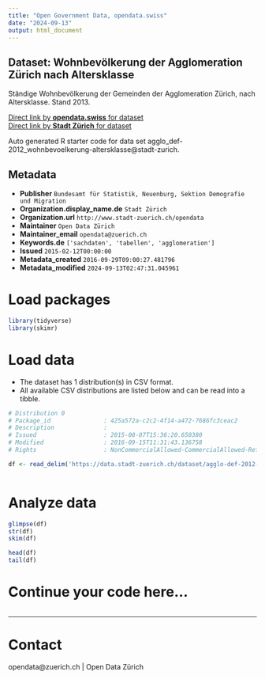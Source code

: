 ```yaml
---
title: "Open Government Data, opendata.swiss"
date: "2024-09-13"
output: html_document
---
```


## Dataset: Wohnbevölkerung der Agglomeration Zürich nach Altersklasse

Ständige Wohnbevölkerung der Gemeinden der Agglomeration Zürich, nach Altersklasse. Stand 2013.

[Direct link by **opendata.swiss** for dataset](https://opendata.swiss/de/dataset/wohnbevolkerung-der-agglomeration-zurich-nach-altersklasse)<br>
[Direct link by **Stadt Zürich** for dataset](https://data.stadt-zuerich.ch/dataset/agglo-def-2012-wohnbevoelkerung-altersklasse)

Auto generated R starter code for data set agglo_def-2012_wohnbevoelkerung-altersklasse@stadt-zurich.

## Metadata

- **Publisher** `Bundesamt für Statistik, Neuenburg, Sektion Demografie und Migration`
- **Organization.display_name.de** `Stadt Zürich`
- **Organization.url** `http://www.stadt-zuerich.ch/opendata`
- **Maintainer** `Open Data Zürich`
- **Maintainer_email** `opendata@zuerich.ch`
- **Keywords.de** `['sachdaten', 'tabellen', 'agglomeration']`
- **Issued** `2015-02-12T00:00:00`
- **Metadata_created** `2016-09-29T09:00:27.481796`
- **Metadata_modified** `2024-09-13T02:47:31.045961`


# Load packages

```r

library(tidyverse)
library(skimr)

```

# Load data

-   The dataset has 1 distribution(s) in CSV format.
-   All available CSV distributions are listed below and can be read into a tibble.

```r

# Distribution 0
# Package_id               : 425a572a-c2c2-4f14-a472-7686fc3ceac2
# Description              : 
# Issued                   : 2015-08-07T15:36:20.650380
# Modified                 : 2016-09-15T11:31:43.136758
# Rights                   : NonCommercialAllowed-CommercialAllowed-ReferenceNotRequired

df <- read_delim('https://data.stadt-zuerich.ch/dataset/agglo-def-2012-wohnbevoelkerung-altersklasse/download/agglomeration-zuerich-def2012_altersklassen_2013.csv')



```

# Analyze data

```r

glimpse(df)
str(df)
skim(df)

head(df)
tail(df)

```

# Continue your code here...

```r

```

------------------------------------------------------------------------

# Contact

opendata@zuerich.ch | Open Data Zürich
